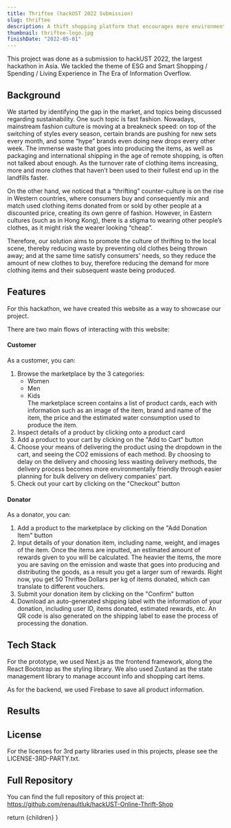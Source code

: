 ```yaml
---
title: Thriftee (hackUST 2022 Submission)
slug: thriftee
description: A thift shopping platform that encourages more environmentally friendly shopping habits.
thumbnail: thriftee-logo.jpg
finishDate: "2022-05-01"
---
```



This project was done as a submission to hackUST 2022, the largest hackathon in Asia. We tackled the theme of ESG and Smart Shopping / Spending / Living Experience in The Era of Information Overflow.

## Background
We started by identifying the gap in the market, and topics being discussed regarding sustainability. One such topic is fast fashion. Nowadays, mainstream fashion culture is moving at a breakneck speed: on top of the switching of styles every season, certain brands are pushing for new sets every month, and some “hype” brands even doing new drops every other week. The immense waste that goes into producing the items, as well as packaging and international shipping in the age of remote shopping, is often not talked about enough. As the turnover rate of clothing items increasing, more and more clothes that haven’t been used to their fullest end up in the landfills faster.

On the other hand, we noticed that a “thrifting” counter-culture is on the rise in Western countries, where consumers buy and consequently mix and match used clothing items donated from or sold by other people at a discounted price, creating its own genre of fashion. However, in Eastern cultures (such as in Hong Kong), there is a stigma to wearing other people’s clothes, as it might risk the wearer looking “cheap”.

Therefore, our solution aims to promote the culture of thrifting to the local scene, thereby reducing waste by preventing old clothes being thrown away; and at the same time satisfy consumers’ needs, so they reduce the amount of new clothes to buy, therefore reducing the demand for more clothing items and their subsequent waste being produced.


## Features
For this hackathon, we have created this website as a way to showcase our project.

There are two main flows of interacting with this website:

#### Customer
As a customer, you can:
1. Browse the marketplace by the 3 categories:
    - Women
    - Men
    - Kids<br/>
The marketplace screen contains a list of product cards, each with information such as an image of the item, brand and name of the item, the price and the estimated water consumption used to produce the item.
2. Inspect details of a product by clicking onto a product card
3. Add a product to your cart by clicking on the "Add to Cart" button
4. Choose your means of delivering the product using the dropdown in the cart, and seeing the CO2 emissions of each method. By choosing to delay on the delivery and choosing less wasting delivery methods, the delivery process becomes more environmentally friendly through easier planning for bulk delivery on delivery companies' part.
5. Check out your cart by clicking on the "Checkout" button

#### Donator
As a donator, you can:
1. Add a product to the marketplace by clicking on the "Add Donation Item" button
2. Input details of your donation item, including name, weight, and images of the item. Once the items are inputted, an estimated amount of rewards given to you will be calculated. The heavier the items, the more you are saving on the emission and waste that goes into producing and distributing the goods, as a result you get a larger sum of rewards. Right now, you get 50 Thriftee Dollars per kg of items donated, which can translate to different vouchers.
3. Submit your donation item by clicking on the "Confirm" button
4. Download an auto-generated shipping label with the information of your donation, including user ID, items donated, estimated rewards, etc. An QR code is also generated on the shipping label to ease the process of processing the donation.


## Tech Stack
For the prototype, we used Next.js as the frontend framework, along the React Bootstrap as the styling library. We also used Zustand as the state management library to manage account info and shopping cart items.

As for the backend, we used Firebase to save all product information.


## Results



## License
For the licenses for 3rd party libraries used in this projects, please see the LICENSE-3RD-PARTY.txt.


## Full Repository
You can find the full repository of this project at:
https://github.com/renaultluk/hackUST-Online-Thrift-Shop

  return <PostLayout title="Thriftee (hackUST 2022 Submission)" slug="thriftee" description="A thift shopping platform that encourages more environmentally friendly shopping habits." thumbnail="thriftee-logo.jpg" finishDate="2022-05-01">{children}</PostLayout>
}